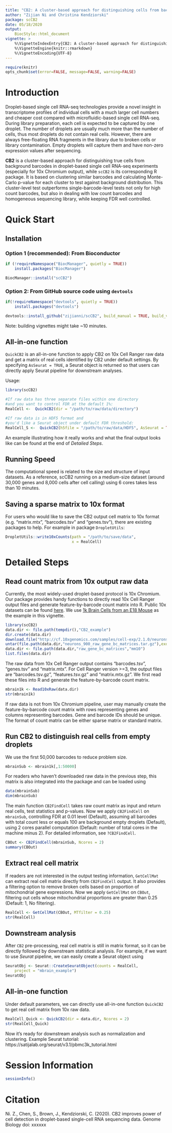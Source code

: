 ```yaml
---
title: "CB2: A cluster-based approach for distinguishing cells from background barcodes in 10x Genomics data"
author: "Zijian Ni and Christina Kendziorski"
package: scCB2
date: 05/18/2020
output: 
    BiocStyle::html_document
vignette: >
    %\VignetteIndexEntry{CB2: A cluster-based approach for distinguishing cells from background barcodes in 10x Genomics data}
    %\VignetteEngine{knitr::rmarkdown}
    %\VignetteEncoding{UTF-8}  
---
```



```r
require(knitr)
opts_chunk$set(error=FALSE, message=FALSE, warning=FALSE)
```


# Introduction

Droplet-based single cell RNA-seq technologies provide a novel insight in transcriptome profiles of individual cells with a much larger cell numbers and cheaper cost compared with microfluidic-based single cell RNA-seq. During library preparation, each cell is expected to be captured by one droplet. The number of droplets are usually much more than the number of cells, thus most droplets do not contain real cells. However, there are always free-floating RNA fragments in the library due to broken cells or library contamination. Empty droplets will capture them and have non-zero expression values after sequencing.


**CB2** is a cluster-based approach for distinguishing true cells from background barcodes in droplet-based single cell RNA-seq experiments (especially for 10x Chromium output), while `scCB2` is its corresponding R package. It is based on clustering similar barcodes and calculating Monte-Carlo p-value for each cluster to test against background distribution. This cluster-level test outperforms single-barcode-level tests not only for high count barcodes, but also in dealing with low count barcodes and homogeneous sequencing library, while keeping FDR well controlled.

# Quick Start

## Installation

### Option 1 (recommended): From Bioconductor

```r
if (!requireNamespace("BiocManager", quietly = TRUE))
    install.packages("BiocManager")

BiocManager::install("scCB2")

```

### Option 2: From GitHub source code using `devtools`

```r
if(!requireNamespace("devtools", quietly = TRUE))
    install.packages("devtools")

devtools::install_github("zijianni/scCB2", build_manual = TRUE, build_vignettes = TRUE)

```

Note: building vignettes might take ~10 minutes.

## All-in-one function

`QuickCB2` is an all-in-one function to apply CB2 on 10x Cell Ranger raw data and get a matrix of real cells identified by CB2 under default settings. By specifying `AsSeurat = TRUE`, a Seurat object is returned so that users can directly apply Seurat pipeline for downstream analyses.

Usage: 
```r
library(scCB2)

#If raw data has three separate files within one directory
#and you want to control FDR at the default 1%:
RealCell <-  QuickCB2(dir = "/path/to/raw/data/directory")

#If raw data is in HDF5 format and 
#you'd like a Seurat object under default FDR threshold:
RealCell_S <-  QuickCB2(h5file = "/path/to/raw/data/HDF5", AsSeurat = TRUE)
```

An example illustrating how it really works and what the final output looks like can be found at the end of *Detailed Steps*.

## Running Speed

The computational speed is related to the size and structure of input datasets. As a reference, scCB2 running on a medium-size dataset (around 30,000 genes and 8,000 cells after cell calling) using 6 cores takes less than 10 minutes.

## Saving a sparse matrix to 10x format

For users who would like to save the CB2 output cell matrix to 10x format (e.g. "matrix.mtx", "barcodes.tsv" and "genes.tsv"), there are existing packages to help. For example in package `DropletUtils`:

```r
DropletUtils::write10xCounts(path = "/path/to/save/data",
                             x = RealCell)
```

# Detailed Steps

## Read count matrix from 10x output raw data

Currently, the most widely-used droplet-based protocol is 10x Chromium. Our package provides handy functions to directly read 10x Cell Ranger output files and generate feature-by-barcode count matrix into R. Public 10x datasets can be found [here](https://www.10xgenomics.com/resources/datasets). We use [1k Brain Cells from an E18 Mouse](http://cf.10xgenomics.com/samples/cell-exp/2.1.0/neurons_900/neurons_900_raw_gene_bc_matrices.tar.gz) as the example in this vignette. 

```r
library(scCB2)
data.dir <- file.path(tempdir(),"CB2_example")
dir.create(data.dir)
download.file("http://cf.10xgenomics.com/samples/cell-exp/2.1.0/neurons_900/neurons_900_raw_gene_bc_matrices.tar.gz", destfile = file.path(data.dir,"neurons_900_raw_gene_bc_matrices.tar.gz"))
untar(file.path(data.dir,"neurons_900_raw_gene_bc_matrices.tar.gz"),exdir = data.dir)
data.dir <- file.path(data.dir,"raw_gene_bc_matrices","mm10")
list.files(data.dir)
```

The raw data from 10x Cell Ranger output contains "barcodes.tsv", "genes.tsv" and "matrix.mtx". For Cell Ranger version >=3, the output files are "barcodes.tsv.gz", "features.tsv.gz" and "matrix.mtx.gz". We first read these files into R and generate the feature-by-barcode count matrix.

```r
mbrain1k <- Read10xRaw(data.dir)
str(mbrain1k)
```

If raw data is not from 10x Chromium pipeline, user may manually create the feature-by-barcode count matrix with rows representing genes and columns representing barcodes. Gene and barcode IDs should be unique. The format of count matrix can be either sparse matrix or standard matrix.

## Run **CB2** to distinguish real cells from empty droplets

We use the first 50,000 barcodes to reduce problem size. 

```r
mbrainSub <- mbrain1k[,1:50000]
```

For readers who haven't downloaded raw data in the previous step, this matrix is also integrated into the package and can be loaded using

```r
data(mbrainSub)
dim(mbrainSub)
```

The main function `CB2FindCell` takes raw count matrix as input and return real cells, test statistics and p-values. Now we apply `CB2FindCell` on `mbrainSub`, controlling FDR at 0.01 level (Default), assuming all barcodes with total count less or equals 100 are background empty droplets (Default), using 2 cores parallel computation (Default: number of total cores in the machine minus 2). For detailed information, see `?CB2FindCell`.

```r
CBOut <- CB2FindCell(mbrainSub, Ncores = 2)
summary(CBOut)
```

## Extract real cell matrix

If readers are not interested in the output testing information, `GetCellMat` can extract real cell matrix directly from `CB2FindCell` output. It also provides a filtering option to remove broken cells based on proportion of mitochondrial gene expressions. Now we apply `GetCellMat` on `CBOut`, filtering out cells whose mitochondrial proportions are greater than 0.25 (Default: 1, No filtering).

```r
RealCell <- GetCellMat(CBOut, MTfilter = 0.25)
str(RealCell)
```

## Downstream analysis

After `CB2` pre-processing, real cell matrix is still in matrix format, so it can be directly followed by downstream statistical analysis. For example, if we want to use *Seurat* pipeline, we can easily create a Seurat object using

```r
SeuratObj <- Seurat::CreateSeuratObject(counts = RealCell, 
    project = "mbrain_example")
SeuratObj
```

## All-in-one function

Under default parameters, we can directly use all-in-one function `QuickCB2` to get real cell matrix from 10x raw data. 

```r
RealCell_Quick <- QuickCB2(dir = data.dir, Ncores = 2)
str(RealCell_Quick)
```

Now it's ready for downstream analysis such as normalization and clustering. Example Seurat tutorial: https://satijalab.org/seurat/v3.1/pbmc3k_tutorial.html

# Session Information
```r
sessionInfo()
```

# Citation

Ni. Z., Chen, S., Brown, J., Kendziorski, C. (2020). CB2 improves power of cell detection in droplet-based single-cell RNA sequencing data. Genome Biology doi: xxxxxx
